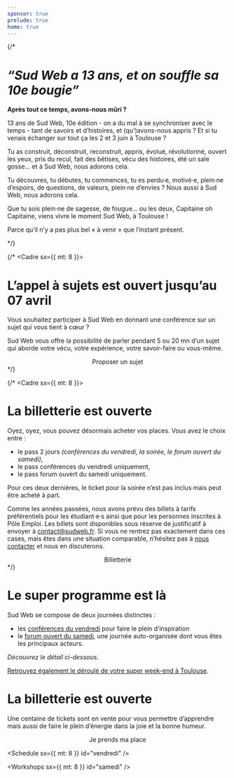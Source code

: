 ```yaml
---
sponsor: true
prelude: true
home: true
---
```



{/*
  <Cadre>

# *“Sud Web a 13 ans, et on souffle sa 10e bougie”*

**Après tout ce temps, avons-nous mûri&nbsp;?**

13 ans de Sud Web, 10e édition -&nbsp;on a du mal à se synchroniser avec le temps&nbsp;-
tant de savoirs et d’histoires, et (qu’)avons-nous appris&nbsp;? Et si tu venais
échanger sur tout ça les 2 et 3 juin à Toulouse&nbsp;?

Tu as construit, déconstruit, reconstruit, appris, évolué, révolutionné, ouvert
les yeux, pris du recul, fait des bêtises, vécu des histoires, été un sale
gosse… et à Sud Web, nous adorons cela.

Tu découvres, tu débutes, tu commences, tu es perdu·e, motivé·e, plein·ne
d’espoirs, de questions, de valeurs, plein·ne d’envies&nbsp;? Nous aussi à Sud Web,
nous adorons cela.

Que tu sois plein·ne de sagesse, de fougue… ou les deux, Capitaine oh Capitaine,
viens vivre le moment Sud Web, à Toulouse&nbsp;!

Parce qu’il n’y a pas plus bel «&nbsp;à venir&nbsp;» que l’instant présent.

  </Cadre>
*/}

{/*
  <Cadre sx={{ mt: 8 }}>

# L’appel à sujets est ouvert jusqu’au 07 avril

Vous souhaitez participer à Sud Web en donnant une conférence sur un sujet qui
vous tient à cœur&nbsp;?

Sud Web vous offre la possibilité de parler pendant 5 ou 20 mn d’un sujet qui
aborde votre vécu, votre expérience, votre savoir-faire ou vous-même.

<center>
  <CTA to="/appel-a-sujet">Proposer un sujet</CTA>
</center>

  </Cadre>
*/}

{/*
  <Cadre sx={{ mt: 8 }}>

# La billetterie est ouverte

Oyez, oyez, vous pouvez désormais acheter vos places. Vous avez le choix entre&nbsp;:
- le pass 2 jours *(conférences du vendredi, la soirée, le forum ouvert du samedi)*,
- le pass conférences du vendredi uniquement,
- le pass forum ouvert du samedi uniquement.

Pour ces deux dernières, le ticket pour la soirée n’est pas inclus mais peut
être acheté à part.

Comme les années passées, nous avons prévu des billets à tarifs préférentiels
pour les étudiant·e·s ainsi que pour les personnes inscrites à Pôle Emploi. Les
billets sont disponibles sous réserve de justificatif à envoyer à
[contact@sudweb.fr](mailto:contact@sudweb.fr). Si vous ne rentrez pas exactement
dans ces cases, mais êtes dans une situation comparable, n’hésitez pas à [nous
contacter](mailto:contact@sudweb.fr) et nous en discuterons.

<center>
  <CTA to="/billetterie">Billetterie</CTA>
</center>

  </Cadre>
*/}

  <Cadre>

# Le super programme est là

Sud Web se compose de deux journées distinctes :

- les [conférences du vendredi](#vendredi) pour faire le plein d’inspiration
- le [forum ouvert du samedi](#samedi), une journée auto-organisée dont vous
  êtes les principaux acteurs.

*Découvrez le détail ci-dessous.*

[Retrouvez également le déroulé de votre super week-end à Toulouse](./les-deux-journees/).

# La billetterie est ouverte

Une centaine de tickets sont en vente  pour vous permettre d’apprendre mais
aussi de faire le plein d’énergie dans la joie et la bonne humeur.

<center>
  <CTA to="/billetterie">Je prends ma place</CTA>
</center>

  </Cadre>

  <Schedule sx={{ mt: 8 }} id="vendredi" />

  <Workshops sx={{ mt: 8 }} id="samedi" />
